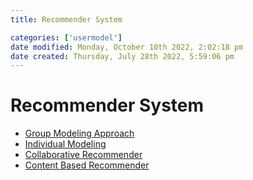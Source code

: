 ```yaml
---
title: Recommender System

categories: ['usermodel']
date modified: Monday, October 10th 2022, 2:02:18 pm
date created: Thursday, July 28th 2022, 5:59:06 pm
---
```


# Recommender System
- [Group Modeling Approach](Group%20Modeling%20Approach.qmd)
- [Individual Modeling](Individual%20Modeling.qmd)
- [Collaborative Recommender](Collaborative%20Recommender.qmd)
- [Content Based Recommender](Content%20Based%20Recommender.qmd)



